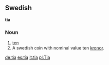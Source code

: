 ==Swedish==
'''tia'''
===Noun===
#[[ten]]
#A swedish coin with nominal value ten [[kronor]].

[[de:tia]]
[[es:tía]]
[[it:tia]]
[[pl:Tia]]